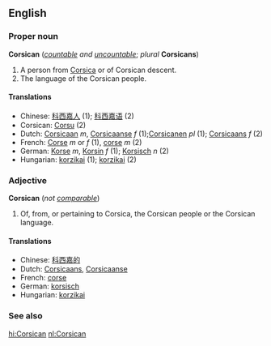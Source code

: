 ==English==

===Proper noun===
'''Corsican''' (''[[countable]] and [[uncountable]]''; ''plural'' '''Corsicans''')

#A person from [[Corsica]] or of Corsican descent.
#The language of the Corsican people.

====Translations====

*Chinese: [[科西嘉人]] (1); [[科西嘉语]] (2)
*Corsican: [[Corsu]] (2)
*Dutch:  [[Corsicaan]] ''m'', [[Corsicaanse]] ''f'' (1);[[Corsicanen]] ''pl'' (1); [[Corsicaans]] ''f'' (2)
*French: [[Corse]] ''m'' or ''f'' (1), [[corse]] ''m'' (2)
*German: [[Korse]] ''m'', [[Korsin]] ''f'' (1); [[Korsisch]] ''n'' (2)
*Hungarian: [[korzikai]] (1); [[korzikai]] (2)

===Adjective===
'''Corsican''' (''not [[comparable]]'')

#Of, from, or pertaining to Corsica, the Corsican people or the Corsican language.

====Translations====

*Chinese: [[科西嘉的]]
*Dutch: [[Corsicaans]], [[Corsicaanse]]
*French: [[corse]]
*German: [[korsisch]]
*Hungarian: [[korzikai]]
===See also===
{{interwiktionary|code=co}}

[[hi:Corsican]]
[[nl:Corsican]]